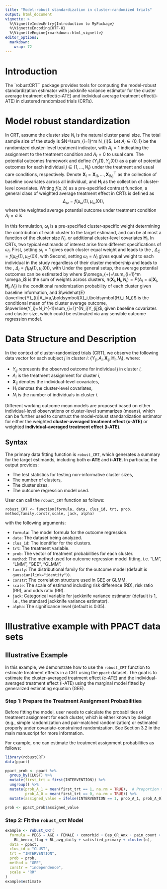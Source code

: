 ```yaml
---
title: "Model-robust standardization in cluster-randomized trials"
output: html_document
vignette: >
  %\VignetteIndexEntry{Introduction to MyPackage}
  %\VignetteEncoding{UTF-8}
  %\VignetteEngine{rmarkdown::html_vignette}
editor_options: 
  markdown: 
    wrap: 72
---
```


# Introduction

The \`robustCRT\`\` package provides tools for computing the model-robust 
standardization estimator with jackknife variance estimator for the cluster 
average treatment effect(c-ATE) and individual average treatment effect(i-ATE) 
in clustered randomized trials (CRTs).

# Model robust standardization

In CRT, assume the cluster size $N_{i}$ is the natural cluster panel
size. The total sample size of the study is $N=\sum_{i=1}^m N_{i}$. Let
$A_i\in\{0,1\}$ be the randomized cluster-level treatment indicator,
with $A_i=1$ indicating the assignment to the treatment condition and
$A_i=0$ to usual care. The potential outcomes framework and define
$\{Y_{ij}(1),Y_{ij}(0)\}$ as a pair of potential outcomes for each
individual $j \in \{1,\dots, N_i\}$ under the treatment and usual care
conditions, respectively. Denote
$\boldsymbol{X}_i =  {\boldsymbol{X}_{i1},\dots,\boldsymbol{X}_{iN_i}}^\top$
as the collection of baseline covariates across all individual, and
$\boldsymbol{H}_i$ as the collection of cluster-level covariates.
Writing $f(a,b)$ as a pre-specified contrast function, a general class
of weighted average treatment effect in CRTs is defined as
$$\Delta_{\omega}=f(\mu_\omega(1),\mu_\omega(0)),$$ where the weighted
average potential outcome under treatment condition $A_i=a$ is
\begin{align*}
\mu_\omega(a)=\frac{E\left((\omega_i/N_i)\sum_{j=1}^{N_i}Y_{ij}(a)\right)}{E(\omega_i)}.
\end{align*}

In this formulation, $\omega_i$ is a pre-specified cluster-specific
weight determining the contribution of each cluster to the target
estimand, and can be at most a function of the cluster size $N_i$, or
additional cluster-level covariates $\boldsymbol{H}_i$. In CRTs, two
typical estimands of interest arise from different specifications of
$\omega_i$. First, setting $\omega_i=1$ gives each cluster equal weight
and leads to the \emph{cluster-average treatment effect},
$\Delta_C=f(\mu_C(1),\mu_C(0))$, with \begin{align*}
\mu_C(a)=E\left(\frac{\sum_{j=1}^{N_i}Y_{ij}(a)}{N_i}\right).
\end{align*} Second, setting $\omega_i=N_i$ gives equal weight to each
individual in the study regardless of their cluster membership and leads
to the \emph{individual-average treatment effect},
$\Delta_I=f(\mu_I(1),\mu_I(0))$, with \begin{align*}
\mu_I(a)=\frac{E\left(\sum_{j=1}^{N_i}Y_{ij}(a)\right)}{E(N_i)}.
\end{align*} Under the general setup, the average potential outcomes can
be estimated by \begin{align*}
\widehat{\mu}_\omega(a)=\sum_{i=1}^m \frac{\omega_i}{\omega_{+}}\left\{\underbrace{\widehat{E}(\overline{Y}_{i}|A_i=a,\boldsymbol{X}_i,\boldsymbol{H}_i,N_i)}_{\text{regression prediction}}+\underbrace{\frac{I(A_i=a)\left(\overline{Y}_i-\widehat{E}(\overline{Y}_{i}|A_i=a,\boldsymbol{X}_i,\boldsymbol{H}_i,N_i)\right)}{\pi(\boldsymbol{X}_i,\boldsymbol{H}_i,N_i)^a\left(1-\pi(\boldsymbol{X}_i,\boldsymbol{H}_i,N_i)\right)^{1-a}}}_{\text{weighted cluster-level residual}}\right\},
\end{align*} where $\omega_{+}=\sum_{i=1}^m \omega_i$ is the sum of
weights across clusters,
$\pi(\boldsymbol{X}_i,\boldsymbol{H}_i,N_i)=P(A_i=a|\boldsymbol{X}_i,\boldsymbol{H}_i,N_i)$
is the conditional randomization probability of each cluster given
baseline information, and
$\widehat{E}(\overline{Y}_{i}|A_i=a,\boldsymbol{X}_i,\boldsymbol{H}_i,N_i)$
is the conditional mean of the cluster average outcome,
$\overline{Y_i}=N_i^{-1}\sum_{i=1}^{N_i}Y_{ij}$, given baseline
covariates and cluster size, which could be estimated via any sensible
outcome regression model.

# Data Structure and Description

In the context of cluster-randomized trials (CRT), we observe the following data 
vector for each subject $j$ in cluster $i$:
$\{Y_{ij}, A_{i}, \boldsymbol{X}_{ij}, \boldsymbol{H}_i, N_i\}$, where:

-   $Y_{ij}$ represents the observed outcome for individual $j$ in cluster $i$,
-   $A_{i}$ is the treatment assignment for cluster $i$,
-   $\boldsymbol{X}_{ij}$ denotes the individual-level covariates,
-   $\boldsymbol{H}_i$ denotes the cluster-level covariates, 
-   $N_i$ is the number of individuals in cluster $i$.

Different working outcome mean models are proposed based on either 
individual-level observations or cluster-level summarizes (means),
which can be further used to construct the model-robust standardization estimator 
for either the weighted **cluster-averaged treatment effect (c-ATE)** or weighted
**individual-averaged treatment effect (i-ATE)**.

## Syntax

The primary data fitting function is `robust_CRT`, which generates a
summary for the target estimands, including both **c-ATE**
and **i-ATE**. In particular, the output provides:

-   The test statistics for testing non-informative cluster sizes,
-   The number of clusters,
-   The cluster sizes, 
-   The outcome regression model used.

User can call the `robust_CRT` function as follows:

`robust_CRT <- function(formula, data, clus_id, trt, prob, method,family,corstr,scale, jack, alpha)`

with the following arguments:

-   `formula`: The model formula for the outcome regression.
-   `data`: The dataset being analyzed.
-   `clus_id`: The identifier for the clusters.
-   `trt`: The treatment variable.
-   `prob`: The vector of treatment probabilities for each cluster.
-   `method`: The method used for outcome regression model fitting, i.e.
    "LM", "LMM", "GEE", "GLMM".
-   `family`: The distributional family for the outcome model (default
    is `gaussian(link="identity")`).
-   `corstr`: The correlation structure used in GEE or GLMM.
-   `scale`: The scale of estimand including risk difference (RD), risk
    ratio (RR), and odds ratio (RR).
-   `jack`: Categorical variable for jackknife variance estimator (default
    is 1, i.e., the standard jackknife variance estimator).
-   `alpha`: The significance level (default is 0.05).

# Illustrative example with PPACT data sets

## Illustrative Example

In this example, we demonstrate how to use the `robust_CRT` function to
estimate treatment effects in a CRT using the `ppact` dataset. The goal
is to estimate the cluster-averaged treatment effect (c-ATE) and the
individual-averaged treatment effect (i-ATE) using the marginal model fitted by 
generalized estimating equation (GEE).

### Step 1: Prepare the Treatment Assignment Probabilities

Before fitting the model, user needs to calculate the probabilities of
treatment assignment for each cluster, which is either known by design 
(e.g., simple randomization and pair-matched randomization) or estimated 
properly under covariate-constrained randomization. See Section 3.2 in the main
manuscript for more information.

For example, one can estimate the treatment assignment probabilities as follows:

``` r
library(robustCRT)
data(ppact)

ppact_prob <- ppact %>%
  group_by(CLUST) %>%
  mutate(first_trt = first(INTERVENTION)) %>%
  ungroup() %>%
  mutate(prob_A_1 = mean(first_trt == 1, na.rm = TRUE),  # Proportion trt = 1
         prob_A_0 = mean(first_trt == 0, na.rm = TRUE)) %>%
  mutate(assigned_value = ifelse(INTERVENTION == 1, prob_A_1, prob_A_0))

prob <- ppact_prob$assigned_value
```

### Step 2: Fit the `robust_CRT` Model

``` r
example <- robust_CRT(
  formula = PEGS ~ AGE + FEMALE + comorbid + Dep_OR_Anx + pain_count + PEGS_bl +
    BL_benzo_flag + BL_avg_daily + satisfied_primary + cluster(n),
  data = ppact,
  clus_id = "CLUST",
  trt = "INTERVENTION",
  prob = prob,
  method = "GEE",
  corstr = "independence",
  scale = "RR"
)
example$estimate
```

